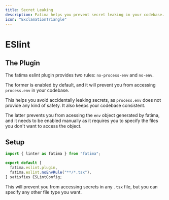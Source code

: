 ```yaml
---
title: Secret Leaking
description: Fatima helps you prevent secret leaking in your codebase.
icon: "ExclamationTriangle"
---
```


# ESlint

## The Plugin

The fatima eslint plugin provides two rules: `no-process-env` and `no-env`.

The former is enabled by default, and it will prevent you from accessing `process.env` in your codebase.

This helps you avoid accidentally leaking secrets, as `process.env` does not provide any kind of safety. It also keeps your codebase consistent.

The latter prevents you from acessing the `env` object generated by fatima, and it needs to be enabled manually as it requires you to specify the files you don't want to access the object.

## Setup

```ts title="eslint.config.ts"
import { linter as fatima } from "fatima";

export default [
  fatima.eslint.plugin,
  fatima.eslint.noEnvRule("**/*.tsx"),
] satisfies ESLintConfig;
```

This will prevent you from accessing secrets in any `.tsx` file, but you can specify any other file type you want.
